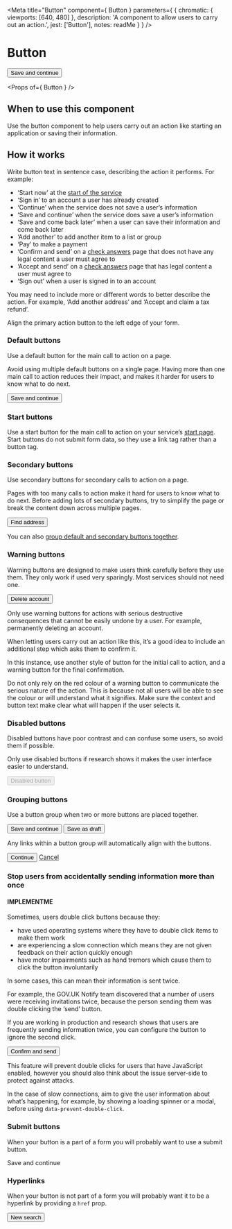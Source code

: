 
<Meta
  title="Button"
  component={ Button }
  parameters={ {
    chromatic: { viewports: [640, 480] },
    description: 'A component to allow users to carry out an action.',
    jest: ['Button'],
    notes: readMe
  } }
/>

# Button

<Preview withToolbar>
  <Story name="Button">
    <Button>Save and continue</Button>
  </Story>
</Preview>

<Props of={ Button } />


## When to use this component

Use the button component to help users carry out an action like starting an
application or saving their information.


## How it works

Write button text in sentence case, describing the action it performs. For
example:

- ‘Start now’ at the [start of the service]
- ‘Sign in’ to an account a user has already created
- ‘Continue’ when the service does not save a user’s information
- ‘Save and continue’ when the service does save a user’s information
- ‘Save and come back later’ when a user can save their information and come
  back later
- ‘Add another’ to add another item to a list or group
- ‘Pay’ to make a payment
- ‘Confirm and send’ on a [check answers] page that does not have any legal
  content a user must agree to
- ‘Accept and send’ on a [check answers] page that has legal content a user must
  agree to
- ‘Sign out’ when a user is signed in to an account

You may need to include more or different words to better describe the action.
For example, ‘Add another address’ and ‘Accept and claim a tax refund’.

Align the primary action button to the left edge of your form.


### Default buttons

Use a default button for the main call to action on a page.

Avoid using multiple default buttons on a single page. Having more than one main
call to action reduces their impact, and makes it harder for users to know what
to do next.

<Preview>
  <Story name="Standard">
    <Button>Save and continue</Button>
  </Story>
</Preview>


### Start buttons

Use a start button for the main call to action on your service’s [start page].
Start buttons do not submit form data, so they use a link tag rather than a
button tag.

<Preview>
  <Story name="Start">
    <StartButton href="#" />
  </Story>
</Preview>


### Secondary buttons

Use secondary buttons for secondary calls to action on a page.

Pages with too many calls to action make it hard for users to know what to do
next. Before adding lots of secondary buttons, try to simplify the page or break
the content down across multiple pages.

<Preview>
  <Story name="Secondary">
    <Button classModifiers="secondary">Find address</Button>
  </Story>
</Preview>

You can also [group default and secondary buttons together].


### Warning buttons

Warning buttons are designed to make users think carefully before they use them.
They only work if used very sparingly. Most services should not need one.

<Preview>
  <Story name="Warning">
    <Button classModifiers="warning">Delete account</Button>
  </Story>
</Preview>

Only use warning buttons for actions with serious destructive consequences that
cannot be easily undone by a user. For example, permanently deleting an account.

When letting users carry out an action like this, it’s a good idea to include an
additional step which asks them to confirm it.

In this instance, use another style of button for the initial call to action,
and a warning button for the final confirmation.

Do not only rely on the red colour of a warning button to communicate the
serious nature of the action. This is because not all users will be able to see
the colour or will understand what it signifies. Make sure the context and
button text make clear what will happen if the user selects it.


### Disabled buttons

Disabled buttons have poor contrast and can confuse some users, so avoid them if
possible.

Only use disabled buttons if research shows it makes the user interface easier
to understand.

<Preview>
  <Story name="Disabled">
    <Button disabled>Disabled button</Button>
  </Story>
</Preview>


### Grouping buttons

Use a button group when two or more buttons are placed together.

<Preview>
  <Story name="Group">
    <ButtonGroup>
      <Button>Save and continue</Button>
      <Button classModifiers="secondary">Save as draft</Button>
    </ButtonGroup>
  </Story>
</Preview>

Any links within a button group will automatically align with the buttons.

<Preview>
  <Story name="Group with link">
    <ButtonGroup>
      <Button>Continue</Button>
      <A href="#">Cancel</A>
    </ButtonGroup>
  </Story>
</Preview>

### Stop users from accidentally sending information more than once
#### IMPLEMENTME

Sometimes, users double click buttons because they:

- have used operating systems where they have to double click items to make them
  work
- are experiencing a slow connection which means they are not given feedback on
  their action quickly enough
- have motor impairments such as hand tremors which cause them to click the
  button involuntarily

In some cases, this can mean their information is sent twice.

For example, the GOV.UK Notify team discovered that a number of users were
receiving invitations twice, because the person sending them was double clicking
the ‘send’ button.

If you are working in production and research shows that users are frequently
sending information twice, you can configure the button to ignore the second
click.

<Preview>
  <Story name="Prevent double click">
    <Button data-prevent-double-click="true">Confirm and send</Button>
  </Story>
</Preview>

This feature will prevent double clicks for users that have JavaScript enabled,
however you should also think about the issue server-side to protect against
attacks.

In the case of slow connections, aim to give the user information about what’s
happening, for example, by showing a loading spinner or a modal, before using
`data-prevent-double-click`.


### Submit buttons

<p><Tag text="Unofficial" /></p>

When your button is a part of a form you will probably want to use a submit button.

<Preview>
  <Story name="Submit">
    <SubmitButton>Save and continue</SubmitButton>
  </Story>
</Preview>


### Hyperlinks

<p><Tag text="Unofficial" /></p>

When your button is not part of a form you will probably want it to be a hyperlink by providing a `href` prop.

<Preview>
  <Story name="Hyperlink">
    <Button href="#" classModifiers="secondary">New search</Button>
  </Story>
</Preview>


[start of the service]: https://design-system.service.gov.uk/patterns/start-pages/
[check answers]: https://design-system.service.gov.uk/patterns/check-answers/
[start page]: https://design-system.service.gov.uk/patterns/start-pages/
[group default and secondary buttons together]: https://design-system.service.gov.uk/components/button/#grouping-buttons